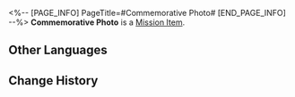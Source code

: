 <%-- [PAGE_INFO]
PageTitle=#Commemorative Photo#
[END_PAGE_INFO] --%>
{{Item Infobox
|id          = 140465
|image       = Item Commemorative Photo.png{{subst:void|<!--$UPLOAD:<<SpriteOutput/ItemFigures/140465.png>-<Item Commemorative Photo.png>-<Item Icons>>-->}}
|type        = Mission Item
|invCategory = Missions
|rarity      = 3
|effect      = 
|description = A photograph exclusively yours.
}}
{{Description|''"May your schemes be forever concealed."''}}
'''Commemorative Photo''' is a [[Mission Item]].

==Other Languages==
{{Other Languages
|en   = Commemorative Photo
|zhs  = 纪念照
|zht  = 紀念照
|ja   = 記念写真
|ko   = 기념사진
|es   = Foto conmemorativa
|fr   = Photo commémorative
|ru   = Памятная фотография
|th   = ภาพที่ระลึก
|vi   = Ảnh Kỷ Niệm
|de   = Erinnerungsfoto
|id   = Foto Kenang-kenangan
|pt   = Foto Comemorativa
}}

==Change History==
{{Change History|2.1}}